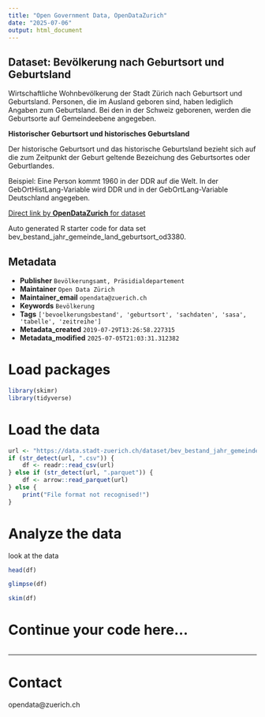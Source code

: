 ```yaml
---
title: "Open Government Data, OpenDataZurich"
date: "2025-07-06"
output: html_document
---
```


## Dataset: Bevölkerung nach Geburtsort und Geburtsland

Wirtschaftliche Wohnbevölkerung der Stadt Zürich nach Geburtsort und Geburtsland. Personen, die im Ausland geboren sind, haben lediglich Angaben zum Geburtsland. Bei den in der Schweiz geborenen, werden die Geburtsorte auf Gemeindeebene angegeben.
 

**Historischer Geburtsort und historisches Geburtsland**

Der historische Geburtsort und das historische Geburtsland bezieht sich auf die zum Zeitpunkt der Geburt geltende Bezeichung des Geburtsortes oder Geburtlandes.

Beispiel: Eine Person kommt 1960 in der DDR auf die Welt. In der GebOrtHistLang-Variable wird DDR und in der GebOrtLang-Variable Deutschland angegeben.
 

[]()



[Direct link by **OpenDataZurich** for dataset](https://data.stadt-zuerich.ch/dataset/bev_bestand_jahr_gemeinde_land_geburtsort_od3380)

Auto generated R starter code for data set bev_bestand_jahr_gemeinde_land_geburtsort_od3380.

## Metadata

- **Publisher** `Bevölkerungsamt, Präsidialdepartement`
- **Maintainer** `Open Data Zürich`
- **Maintainer_email** `opendata@zuerich.ch`
- **Keywords** `Bevölk­erung`
- **Tags** `['bevoelkerungsbestand', 'geburtsort', 'sachdaten', 'sasa', 'tabelle', 'zeitreihe']`
- **Metadata_created** `2019-07-29T13:26:58.227315`
- **Metadata_modified** `2025-07-05T21:03:31.312382`


# Load packages

```r
library(skimr)
library(tidyverse)
```

# Load the data

```r
url <- "https://data.stadt-zuerich.ch/dataset/bev_bestand_jahr_gemeinde_land_geburtsort_od3380/download/BEV338OD3380_2016.csv"
if (str_detect(url, ".csv")) {
    df <- readr::read_csv(url)
} else if (str_detect(url, ".parquet")) {
    df <- arrow::read_parquet(url)
} else {
    print("File format not recognised!")
}
```

# Analyze the data

look at the data
```r
head(df)
```

```r
glimpse(df)
```

```r
skim(df)
```

# Continue your code here...

```r

```

------------------------------------------------------------------------

# Contact

opendata@zuerich.ch
